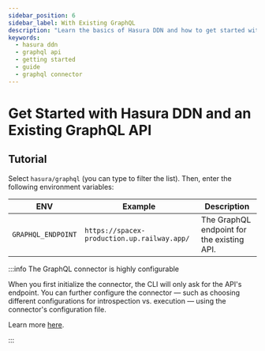 ```yaml
---
sidebar_position: 6
sidebar_label: With Existing GraphQL
description: "Learn the basics of Hasura DDN and how to get started with an existing GraphQL API."
keywords:
  - hasura ddn
  - graphql api
  - getting started
  - guide
  - graphql connector
---
```



# Get Started with Hasura DDN and an Existing GraphQL API

<BoilerplateOverview dataSourceName="GraphQL" time="twenty" />

<Prereqs />

## Tutorial

<BoilerplateInit />

Select `hasura/graphql` (you can type to filter the list). Then, enter the following environment variables:

| ENV                | Example                                     | Description                                |
| ------------------ | ------------------------------------------- | ------------------------------------------ |
| `GRAPHQL_ENDPOINT` | `https://spacex-production.up.railway.app/` | The GraphQL endpoint for the existing API. |

:::info The GraphQL connector is highly configurable

When you first initialize the connector, the CLI will only ask for the API's endpoint. You can further configure the
connector — such as choosing different configurations for introspection vs. execution — using the connector's
configuration file.

Learn more [here](/reference/connectors/graphql/configuration.mdx).

:::

<BoilerplateDx />

<BoilerplateSummary dataSourceName="GraphQL" />
